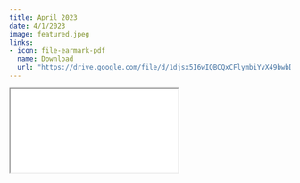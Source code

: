 ```yaml
---
title: April 2023
date: 4/1/2023
image: featured.jpeg
links:
- icon: file-earmark-pdf
  name: Download
  url: "https://drive.google.com/file/d/1djsx5I6wIQBCQxCFlymbiYvX49bwbDys/view?usp=sharing"
---
```



```{=html}
<iframe class="news ar4x3" src="./apr23.html" title="April Newsletter"></iframe>
```


